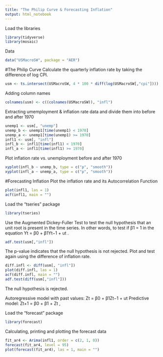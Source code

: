 ```yaml
---
title: "The Philip Curve & Forecasting Inflation"
output: html_notebook
---
```

Load the libraries
```r
library(tidyverse)
library(mosaic)
```
Data
```r
data("USMacroSW", package = "AER")
```
#The Philip Curve
Calculate the quarterly inflation rate by taking the difference of log CPI.
```r
usm <- ts.intersect(USMacroSW, 4 * 100 * diff(log(USMacroSW[,"cpi"])))
```
Adding column names
```r
colnames(usm) <- c((colnames(USMacroSW)), "infl")
```
Extracting umemployment & inflation rate data and divide them into before and after 1970
```r
unemp1 <- usm[, "unemp"]
unemp_b <- unemp1[time(unemp1) < 1970]
unemp_a <- unemp1[time(unemp1) >= 1970]
infl1 <- usm[, "infl"]
infl_b <- infl1[time(infl1) < 1970]
infl_a <- infl1[time(infl1) >= 1970]
```
Plot inflation rate vs. unemployment before and after 1970
```r
xyplot(infl_b ~ unemp_b, type = c("p", "smooth"))
xyplot(infl_a ~ unemp_a, type = c("p", "smooth"))
```
#Forecasting Inflation
Plot the inflation rate and its Autocorrelation Function
```r
plot(infl1, las = 1)
acf(infl1, main = "")
```
Load the "tseries" package
```r
library(tseries)
```
Use the Augmented Dickey-Fuller Test to test the null hypothesis that an unit root is present in the time series. In other words, to test if β1 = 1 in the equation Yt = β0 + β1Yt−1 + ut .
```r
adf.test(usm[,"infl"])
```
The p-value indicates that the null hypothesis is not rejected. Plot and test again using the difference of inflation rate.
```r
diff.infl <- diff(usm[, "infl"])
plot(diff.infl, las = 1)
acf(diff.infl, main = "")
adf.test(diff(usm[,"infl"]))
```
The null hypothesis is rejected.

Autoregressive model with past values:
Zt = β0 + β1Zt−1 + ut
Predictive model:
Zt+1 = β0<EST> + β1<EST> + Zt ,

Load the "forecast" package
```r
library(forecast)
```
Calculating, printing and plotting the forecast data
```r
fit_ar4 <- Arima(infl1, order = c(2, 1, 0))
forecast(fit_ar4, level = 95)
plot(forecast(fit_ar4), las = 1, main = "")
```

